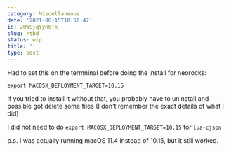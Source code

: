 ```yaml
---
category: Miscellaneous
date: '2021-06-15T18:50:47'
id: 20WSjqYyH6Tk
slug: /tbd
status: wip
title: ''
type: post
---
```


Had to set this on the termninal before doing the install for neorocks:

    export MACOSX_DEPLOYMENT_TARGET=10.15
    
If you tried to install it without that, you probably have to uninstall and possible got delete some files (I don't remember the exact details of what I did)

I did not need to do `export MACOSX_DEPLOYMENT_TARGET=10.15` for `lua-cjson`

p.s. I was actually running macOS 11.4 instead of 10.15, but it still worked.